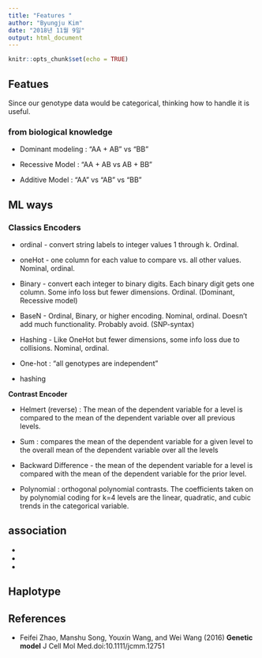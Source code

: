 ```yaml
---
title: "Features "
author: "Byungju Kim"
date: "2018년 11월 9일"
output: html_document
---
```


```r
knitr::opts_chunk$set(echo = TRUE)
```


## Featues

Since our genotype data would be categorical, thinking how to handle it is useful.

### from biological knowledge

* Dominant modeling : "AA + AB" vs "BB"

* Recessive Model   : "AA + AB vs AB + BB"

* Additive Model    : "AA" vs "AB" vs "BB"


## ML ways

### Classics Encoders

* ordinal - convert string labels to integer values 1 through k. Ordinal.

* oneHot  - one column for each value to compare vs. all other values. Nominal, ordinal.

* Binary  - convert each integer to binary digits. Each binary digit gets one column. Some info loss but fewer dimensions. Ordinal.
            (Dominant, Recessive model)

* BaseN   - Ordinal, Binary, or higher encoding. Nominal, ordinal. Doesn’t add much functionality. Probably avoid.
            (SNP-syntax)

* Hashing - Like OneHot but fewer dimensions, some info loss due to collisions. Nominal, ordinal.

* One-hot  : "all genotypes are independent"

* hashing


**Contrast Encoder**

* Helmert (reverse) : The mean of the dependent variable for a level is compared to the mean of the dependent variable over all previous levels.

* Sum : compares the mean of the dependent variable for a given level to the overall mean of the dependent variable over all the levels

* Backward Difference - the mean of the dependent variable for a level is compared with the mean of the dependent variable for the prior level. 

* Polynomial : orthogonal polynomial contrasts. The coefficients taken on by polynomial coding for k=4 levels are the linear, quadratic, and cubic trends in the categorical variable.

## association

* 
*
*

## Haplotype 

## References

* Feifei Zhao, Manshu Song, Youxin Wang, and Wei Wang (2016) **Genetic model** J Cell Mol Med.doi:10.1111/jcmm.12751
